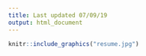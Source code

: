 ```yaml
---
title: Last updated 07/09/19
output: html_document
---
```

```r
knitr::include_graphics("resume.jpg")
```